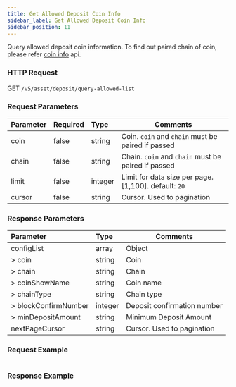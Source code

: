 ```yaml
---
title: Get Allowed Deposit Coin Info
sidebar_label: Get Allowed Deposit Coin Info
sidebar_position: 11
---
```


Query allowed deposit coin information. To find out paired chain of coin, please refer [coin info](coin-info#) api.

### HTTP Request
GET `/v5/asset/deposit/query-allowed-list`

### Request Parameters
| Parameter | Required | Type | Comments|
|:----- |:-------|:-----|------ |
|coin |false |string |Coin. `coin` and `chain` must be paired if passed |
|chain |false |string |Chain. `coin` and `chain` must be paired if passed|
|limit |false |integer |Limit for data size per page. [1,100]. default: `20`|
|cursor |false |string |Cursor. Used to pagination|

### Response Parameters
| Parameter | Type | Comments|
|:----- |:-----|----- |
|configList |array|Object |
|> coin |string |Coin |
|> chain |string|Chain |
|> coinShowName |string|Coin name |
|> chainType |string|Chain type |
|> blockConfirmNumber |integer|Deposit confirmation number |
|> minDepositAmount |string|Minimum Deposit Amount |
|nextPageCursor |string |Cursor. Used to pagination|

### Request Example

<Tabs>
<TabItem value="console" label="Console">

```http
```

</TabItem>
</Tabs>

### Response Example

<Tabs>
<TabItem value="js response" label="response">

```json

```
</TabItem>
</Tabs>